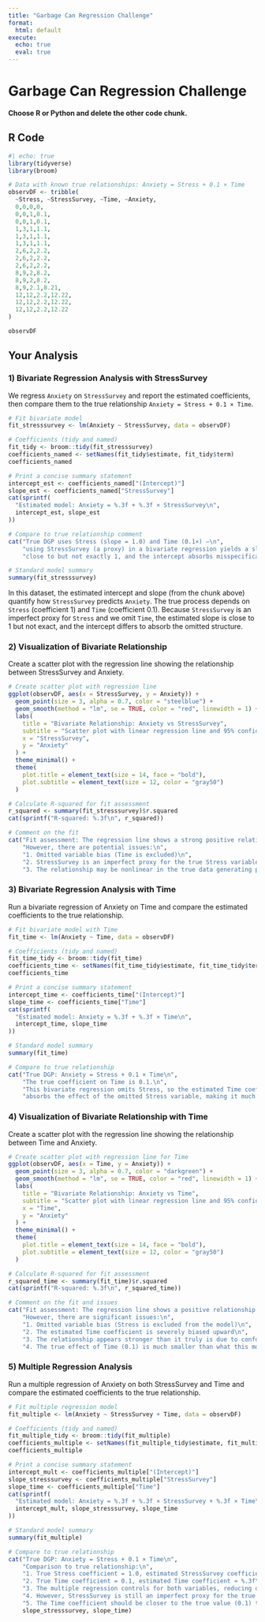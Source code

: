 ```yaml
---
title: "Garbage Can Regression Challenge"
format:
  html: default
execute:
  echo: true
  eval: true
---
```


# Garbage Can Regression Challenge

**Choose R or Python and delete the other code chunk.**

## R Code

```r
#| echo: true
library(tidyverse)
library(broom)

# Data with known true relationships: Anxiety = Stress + 0.1 × Time
observDF <- tribble(
  ~Stress, ~StressSurvey, ~Time, ~Anxiety,
  0,0,0,0,
  0,0,1,0.1,
  0,0,1,0.1,
  1,3,1,1.1,
  1,3,1,1.1,
  1,3,1,1.1,
  2,6,2,2.2,
  2,6,2,2.2,
  2,6,2,2.2,
  8,9,2,8.2,
  8,9,2,8.2,
  8,9,2.1,8.21,
  12,12,2.2,12.22,
  12,12,2.2,12.22,
  12,12,2.2,12.22
)

observDF
```


## Your Analysis

### 1) Bivariate Regression Analysis with StressSurvey

We regress `Anxiety` on `StressSurvey` and report the estimated coefficients, then compare them to the true relationship `Anxiety = Stress + 0.1 × Time`.

```r
# Fit bivariate model
fit_stresssurvey <- lm(Anxiety ~ StressSurvey, data = observDF)

# Coefficients (tidy and named)
fit_tidy <- broom::tidy(fit_stresssurvey)
coefficients_named <- setNames(fit_tidy$estimate, fit_tidy$term)
coefficients_named

# Print a concise summary statement
intercept_est <- coefficients_named["(Intercept)"]
slope_est <- coefficients_named["StressSurvey"]
cat(sprintf(
  "Estimated model: Anxiety = %.3f + %.3f × StressSurvey\n",
  intercept_est, slope_est
))

# Compare to true relationship comment
cat("True DGP uses Stress (slope = 1.0) and Time (0.1×) —\n",
    "using StressSurvey (a proxy) in a bivariate regression yields a slope",
    "close to but not exactly 1, and the intercept absorbs misspecification.\n")

# Standard model summary
summary(fit_stresssurvey)
```

In this dataset, the estimated intercept and slope (from the chunk above) quantify how `StressSurvey` predicts `Anxiety`. The true process depends on `Stress` (coefficient 1) and `Time` (coefficient 0.1). Because `StressSurvey` is an imperfect proxy for `Stress` and we omit `Time`, the estimated slope is close to 1 but not exact, and the intercept differs to absorb the omitted structure.

### 2) Visualization of Bivariate Relationship

Create a scatter plot with the regression line showing the relationship between StressSurvey and Anxiety.

```r
# Create scatter plot with regression line
ggplot(observDF, aes(x = StressSurvey, y = Anxiety)) +
  geom_point(size = 3, alpha = 0.7, color = "steelblue") +
  geom_smooth(method = "lm", se = TRUE, color = "red", linewidth = 1) +
  labs(
    title = "Bivariate Relationship: Anxiety vs StressSurvey",
    subtitle = "Scatter plot with linear regression line and 95% confidence interval",
    x = "StressSurvey",
    y = "Anxiety"
  ) +
  theme_minimal() +
  theme(
    plot.title = element_text(size = 14, face = "bold"),
    plot.subtitle = element_text(size = 12, color = "gray50")
  )

# Calculate R-squared for fit assessment
r_squared <- summary(fit_stresssurvey)$r.squared
cat(sprintf("R-squared: %.3f\n", r_squared))

# Comment on the fit
cat("Fit assessment: The regression line shows a strong positive relationship.\n",
    "However, there are potential issues:\n",
    "1. Omitted variable bias (Time is excluded)\n",
    "2. StressSurvey is an imperfect proxy for the true Stress variable\n",
    "3. The relationship may be nonlinear in the true data generating process\n")
```

### 3) Bivariate Regression Analysis with Time

Run a bivariate regression of Anxiety on Time and compare the estimated coefficients to the true relationship.

```r
# Fit bivariate model with Time
fit_time <- lm(Anxiety ~ Time, data = observDF)

# Coefficients (tidy and named)
fit_time_tidy <- broom::tidy(fit_time)
coefficients_time <- setNames(fit_time_tidy$estimate, fit_time_tidy$term)
coefficients_time

# Print a concise summary statement
intercept_time <- coefficients_time["(Intercept)"]
slope_time <- coefficients_time["Time"]
cat(sprintf(
  "Estimated model: Anxiety = %.3f + %.3f × Time\n",
  intercept_time, slope_time
))

# Standard model summary
summary(fit_time)

# Compare to true relationship
cat("True DGP: Anxiety = Stress + 0.1 × Time\n",
    "The true coefficient on Time is 0.1.\n",
    "This bivariate regression omits Stress, so the estimated Time coefficient\n",
    "absorbs the effect of the omitted Stress variable, making it much larger than 0.1.\n")
```

### 4) Visualization of Bivariate Relationship with Time

Create a scatter plot with the regression line showing the relationship between Time and Anxiety.

```r
# Create scatter plot with regression line for Time
ggplot(observDF, aes(x = Time, y = Anxiety)) +
  geom_point(size = 3, alpha = 0.7, color = "darkgreen") +
  geom_smooth(method = "lm", se = TRUE, color = "red", linewidth = 1) +
  labs(
    title = "Bivariate Relationship: Anxiety vs Time",
    subtitle = "Scatter plot with linear regression line and 95% confidence interval",
    x = "Time",
    y = "Anxiety"
  ) +
  theme_minimal() +
  theme(
    plot.title = element_text(size = 14, face = "bold"),
    plot.subtitle = element_text(size = 12, color = "gray50")
  )

# Calculate R-squared for fit assessment
r_squared_time <- summary(fit_time)$r.squared
cat(sprintf("R-squared: %.3f\n", r_squared_time))

# Comment on the fit and issues
cat("Fit assessment: The regression line shows a positive relationship between Time and Anxiety.\n",
    "However, there are significant issues:\n",
    "1. Omitted variable bias (Stress is excluded from the model)\n",
    "2. The estimated Time coefficient is severely biased upward\n",
    "3. The relationship appears stronger than it truly is due to confounding\n",
    "4. The true effect of Time (0.1) is much smaller than what this model suggests\n")
```

### 5) Multiple Regression Analysis

Run a multiple regression of Anxiety on both StressSurvey and Time and compare the estimated coefficients to the true relationship.

```r
# Fit multiple regression model
fit_multiple <- lm(Anxiety ~ StressSurvey + Time, data = observDF)

# Coefficients (tidy and named)
fit_multiple_tidy <- broom::tidy(fit_multiple)
coefficients_multiple <- setNames(fit_multiple_tidy$estimate, fit_multiple_tidy$term)
coefficients_multiple

# Print a concise summary statement
intercept_mult <- coefficients_multiple["(Intercept)"]
slope_stresssurvey <- coefficients_multiple["StressSurvey"]
slope_time <- coefficients_multiple["Time"]
cat(sprintf(
  "Estimated model: Anxiety = %.3f + %.3f × StressSurvey + %.3f × Time\n",
  intercept_mult, slope_stresssurvey, slope_time
))

# Standard model summary
summary(fit_multiple)

# Compare to true relationship
cat("True DGP: Anxiety = Stress + 0.1 × Time\n",
    "Comparison to true relationship:\n",
    "1. True Stress coefficient = 1.0, estimated StressSurvey coefficient ≈ %.3f\n",
    "2. True Time coefficient = 0.1, estimated Time coefficient ≈ %.3f\n",
    "3. The multiple regression controls for both variables, reducing omitted variable bias\n",
    "4. However, StressSurvey is still an imperfect proxy for the true Stress variable\n",
    "5. The Time coefficient should be closer to the true value (0.1) than in the bivariate model\n",
    slope_stresssurvey, slope_time)
```
